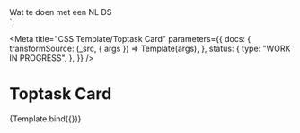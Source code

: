 <!--
@license EUPL-1.2
Copyright (c) 2021 Robbert Broersma
-->


  <div class="utrecht-toptask-card">
    <div class="utrecht-toptask-card__icon">
      <utrecht-icon-loupe></utrecht-icon-loupe>
    </div>
 <div class="utrecht-toptask-card__body">
   <span class="utrecht-toptask-card__title">
     Wat te doen met een NL DS
   </span>
  </div></div></a>`;

<Meta
  title="CSS Template/Toptask Card"
  parameters={{
    docs: {
      transformSource: (_src, { args }) => Template(args),
    },
    status: {
      type: "WORK IN PROGRESS",
    },
  }}
/>

# Toptask Card

<Canvas>
  <Story name="toptask Card">{Template.bind({})}</Story>
</Canvas>
